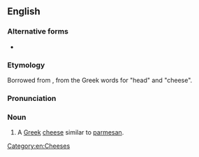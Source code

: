 ==English==
{{wikipedia}}

===Alternative forms===
* {{l|en|kefalotiri}}

===Etymology===
Borrowed from {{bor|en|el|κεφαλοτύρι|notext=1}}, from the Greek words for "head" and "cheese".<!--''kephalos'' head + ''tyros'' (MGk ''tyri'') cheese-->

===Pronunciation===
{{rfp|lang=en}}<!--ke-fa-lo-ty*ri, keh-fa-lo-TEE-ree-->

===Noun===
{{en-noun|-}}

# A [[Greek]] [[cheese]] similar to [[parmesan]].

[[Category:en:Cheeses]]